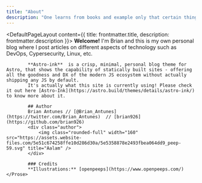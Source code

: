 ```yaml
---
title: "About"
description: "One learns from books and example only that certain things can be done. Actual learning requires that you do those things. — Frank Herbert"
---
```



<DefaultPageLayout content={{ title: frontmatter.title, description: frontmatter.description }}>
    <Prose>
            **Welcome!** I'm Brian and this is my own personal blog where I post articles on different aspects of technology such as DevOps, Cypersecurity, Linux, etc.

            **Astro-ink**  is a crisp, minimal, personal blog theme for Astro, that shows the capability of statically built sites - offering all the goodness and DX of the modern JS ecosystem without actually shipping any JS by default. 
            It's actually what this site is currently using! Please check it out here [Astro-Ink](https://astro.build/themes/details/astro-ink/) to know more about it.

            ## Author
            Brian Antunes // [@Brian_Antunes](https://twitter.com/Brian_Antunes)  // [brian926](https://github.com/brian926)
            <div class="author">
                <img class="rounded-full" width="160" src="https://assets.website-files.com/5e51c674258ffe10d286d30a/5e5358878e2493fbea064dd9_peep-59.svg" title="Aalam" />
            </div>

            ### Credits
            **Illustrations:** [openpeeps](https://www.openpeeps.com/)
    </Prose>

</DefaultPageLayout>
